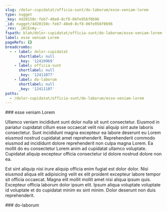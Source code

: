 ```yaml
---
slug: /dolor-cupidatat/officia-sunt/do-laborum/esse-veniam-lorem
type: nugget
_key: 4d20150c-feb7-48e0-8cf8-06fe956f0b96
_id: nugget/4d20150c-feb7-48e0-8cf8-06fe956f0b96
_rev: _iKCEnAy--_
fspath: blah/dolor-cupidatat/officia-sunt/do-laborum/esse-veniam-lorem.md
label: esse veniam Lorem
pageRefs: {}
breadcrumbs:
  - - label: dolor-cupidatat
      shortlabel: null
      _key: '12410969'
    - label: officia-sunt
      shortlabel: null
      _key: '12411077'
    - label: do-laborum
      shortlabel: null
      _key: '12411107'
paths:
  - /dolor-cupidatat/officia-sunt/do-laborum/esse-veniam-lorem
---
```


<NuggetArea>
<Nugget slug="/dolor-cupidatat/officia-sunt/do-laborum/esse-veniam-lorem" type="nugget" _key="4d20150c-feb7-48e0-8cf8-06fe956f0b96" _id="nugget/4d20150c-feb7-48e0-8cf8-06fe956f0b96" _rev="_iKCEnAy--_" fspath="blah/dolor-cupidatat/officia-sunt/do-laborum/esse-veniam-lorem.md" label="esse veniam Lorem" paths="/dolor-cupidatat/officia-sunt/do-laborum/esse-veniam-lorem">
<NuggetBody>
### esse veniam Lorem

Ullamco veniam incididunt sunt dolor nulla sit sunt consectetur. Eiusmod in pariatur cupidatat cillum esse occaecat velit nisi aliquip sint aute laboris consectetur. Sunt incididunt magna excepteur ea labore deserunt eu Lorem eiusmod nostrud cupidatat amet reprehenderit. Reprehenderit commodo eiusmod ad incididunt dolore reprehenderit non culpa magna Lorem. Ea mollit do eu consectetur Lorem anim ad cupidatat ullamco voluptate. Cupidatat aliquip excepteur officia consectetur id dolore nostrud dolore non ea.

Est sint aliquip nisi irure aliquip officia enim fugiat est dolor dolor. Nisi eiusmod aliqua elit adipisicing velit ex elit proident excepteur labore tempor sit officia occaecat. Magna elit mollit mollit amet nisi aliqua ipsum quis. Excepteur officia laborum dolor ipsum elit. Ipsum aliqua voluptate voluptate id voluptate et do cupidatat minim ex sint minim. Dolor deserunt non duis reprehenderit.

</NuggetBody>
<Breadcrumbs>
<Crumbs>
<Crumb _key="12410969" label="dolor-cupidatat" /><Crumb _key="12411077" label="officia-sunt" /><Crumb _key="12411107" label="do-laborum" />
</Crumbs>
</Breadcrumbs>
</Nugget>

<NuggetsInbound>
</NuggetsInbound>
<NuggetsOutbound>
</NuggetsOutbound>
</NuggetArea>
<PassagesInbound>
<Passage direction="inbound" type="passage" _key="12411107" _id="passage/12411107" _rev="_iKCEnAy---" label="do-laborum" passage="do-laborum" fspath="blah/dolor-cupidatat/officia-sunt/do-laborum" paths="/dolor-cupidatat/officia-sunt/do-laborum" slug="/dolor-cupidatat/officia-sunt/do-laborum">
<NuggetBody>
### do-laborum

</NuggetBody>
<Breadcrumbs>
<Crumbs>
<Crumb _key="12410969" label="dolor-cupidatat" /><Crumb _key="12411077" label="officia-sunt" />
</Crumbs>
</Breadcrumbs>
</Passage>

</PassagesInbound>
<PassagesOutbound>
</PassagesOutbound>